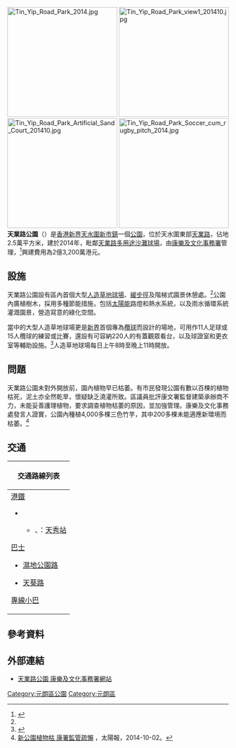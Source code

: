 {{NoteTA|G1=Unit}}
[[File:Tin_Yip_Road_Park_2014.jpg|250px]]
[[File:Tin_Yip_Road_Park_view1_201410.jpg|250px]]
[[File:Tin_Yip_Road_Park_Artificial_Sand_Court_201410.jpg|250px]]
[[File:Tin_Yip_Road_Park_Soccer_cum_rugby_pitch_2014.jpg|250px]]
'''天業路公園'''（{{lang-en|'''Tin Yip Road Park'''}}）是[[香港|香港]][[新界|新界]][[天水圍新市鎮|天水圍新市鎮]]一個[[公園|公園]]，位於天水圍東部[[天業路|天業路]]，佔地2.5萬平方米，建於2014年，毗鄰[[天業路多用途沙灘球場|天業路多用途沙灘球場]]，由[[康樂及文化事務署|康樂及文化事務署]]管理，<ref name=oriental01>{{cite news|url=http://orientaldaily.on.cc/cnt/news/20141006/00176_049.html|title=天水圍沙灘球場後日啟用|newspaper=東方日報|date=2014-10-06|accessdate=2015-08-15|archive-date=2019-11-01|archive-url=https://web.archive.org/web/20191101190809/https://orientaldaily.on.cc/cnt/news/20141006/00176_049.html|dead-url=no}}</ref>興建費用為2億3,200萬港元。

== 設施 ==
天業路公園設有區內首個大型[[人造草地球場|人造草地球場]]、[[緩步徑|緩步徑]]及階梯式園景休憩處。<ref name=oriental01/>公園內廣植樹木，採用多種節能措施，包括[[太陽能|太陽能]]路燈和熱水系統，以及雨水循環系統灌溉園景，營造寫意的綠化空間。

當中的大型人造草地球場更是[[新界|新界]]首個專為[[欖球|欖球]]而設計的場地，可用作11人足球或15人欖球的練習或比賽，還設有可容納220人的有蓋觀眾看台，以及球證室和更衣室等輔助設施。<ref>{{cite web |language=zh-hant |url=http://hk.ulifestyle.com.hk/spot/detail.html?id=ABdGDVowBwNZFwNt&utm_source=uhk&utm_medium=title&utm_campaign=search-all&utm_content=title1-2 |title=天業路公園 區內首個人造草地球場 |publisher=[[港生活|港生活]] |access-date=2015-08-14 |archive-date=2020-03-16 |archive-url=https://web.archive.org/web/20200316035828/https://hk.ulifestyle.com.hk/spot/detail/423817/%E5%A4%A9%E6%A5%AD%E8%B7%AF%E5%85%AC%E5%9C%92 |dead-url=no }}</ref>人造草地球場每日上午8時至晚上11時開放。

== 問題 ==
天業路公園未對外開放前，園內植物早已枯萎。有市民發現公園有數以百棵的植物枯死，泥土亦全然乾旱，懷疑缺乏澆灌所致。區議員批評康文署監督建築承辦商不力，未能妥善護理植物，要求調查植物枯萎的原因，並加強管理。康樂及文化事務處發言人證實，公園內種植4,000多棵三色竹芋，其中200多棵未能適應新環境而枯萎。<ref name=sun01>[http://the-sun.on.cc/cnt/news/20141002/00681_001.html 新公園植物枯 康署監管疏懶] {{Wayback|url=http://the-sun.on.cc/cnt/news/20141002/00681_001.html |date=20160305014930 }}，太陽報，2014-10-02。</ref>

== 交通 ==
{| class="mw-collapsible mw-collapsed wikitable" style="background:white; margin: 0 auto; width: auto;" 
! 交通路線列表
|-
|
;[[港鐵|港鐵]]
*{{港鐵路線標誌|LRT}}
**{{港鐵路線標誌|705}}、{{港鐵路線標誌|706}}：[[天秀站|天秀站]]
;[[香港巴士|巴士]]
*[[濕地公園路|濕地公園路]]
{{港鐵巴士簡單列表|K76S}}
{{九龍新界巴士簡單列表|65X|269A|269P}}
{{大嶼山巴士簡單列表|A37}}
{{過海隧道巴士簡單列表|967X|969A}}
*[[天葵路|天葵路]]
{{九龍新界巴士簡單列表|69C|264R|265S|276B|869|B1_s2|N269}}
{{過海隧道巴士簡單列表|967|967X|969_s3|969C|969N|N969}}
{{大嶼山巴士簡單列表|E37|E37C|N30|NA37}}
;[[專線小巴|專線小巴]]
{{新界專線小巴簡單列表|618}}
|}

== 參考資料 ==
{{Reflist}}

== 外部連結 ==
*[http://www.lcsd.gov.hk/tc/facilities/facilitieslist/facilities.php?ftid=4&did=18&fcid=7 天業路公園 康樂及文化事務署網站] {{Wayback|url=http://www.lcsd.gov.hk/tc/facilities/facilitieslist/facilities.php?ftid=4&did=18&fcid=7|date=20191022090550}}

{{香港公園}}

[[Category:元朗區公園|Category:元朗區公園]]
[[Category:元朗區|Category:元朗區]]